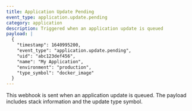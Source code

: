```yaml
---
title: Application Update Pending
event_type: application.update.pending
category: application
description: Triggered when an application update is queued
payload: |
  {
    "timestamp": 1640995200,
    "event_type": "application.update.pending",
    "uid": "abc123def456",
    "name": "My Application",
    "environment": "production",
    "type_symbol": "docker_image"
  }
---
```


This webhook is sent when an application update is queued. The payload includes stack information and the update type symbol.